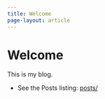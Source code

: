 ```yaml
---
title: Welcome
page-layout: article
---
```


# Welcome

This is my blog.

- See the Posts listing: [posts/](/posts/)
